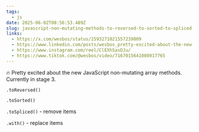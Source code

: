 ```yaml
---
tags:
  - js
date: 2025-06-02T08:56:53.489Z
slug: javascript-non-mutating-methods-to-reversed-to-sorted-to-spliced-and-with
links:
  - https://x.com/wesbos/status/1593271021557239809
  - https://www.linkedin.com/posts/wesbos_pretty-excited-about-the-new-javascript-activity-6999037356494245888-r_rX/
  - https://www.instagram.com/reel/ClEXhSasDJu/
  - https://www.tiktok.com/@wesbos/video/7167015641008917765
---
```


🔥 Pretty excited about the new JavaScript non-mutating array methods. Currently in stage 3. 

`.toReversed()`

`.toSorted()` 

`.toSpliced()` - remove items

`.with()` - replace items
